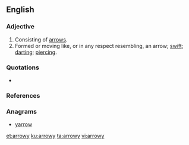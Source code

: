 ==English==

===Adjective===
{{en-adj}}

# Consisting of [[arrow]]s. 
# Formed or moving like, or in any respect resembling, an arrow; [[swift]]; [[darting]]; [[piercing]]. 

===Quotations===
* {{seeCites}}

===References===
{{Webster 1913}}

===Anagrams===
* [[yarrow#English|yarrow]]

[[et:arrowy]]
[[ku:arrowy]]
[[ta:arrowy]]
[[vi:arrowy]]